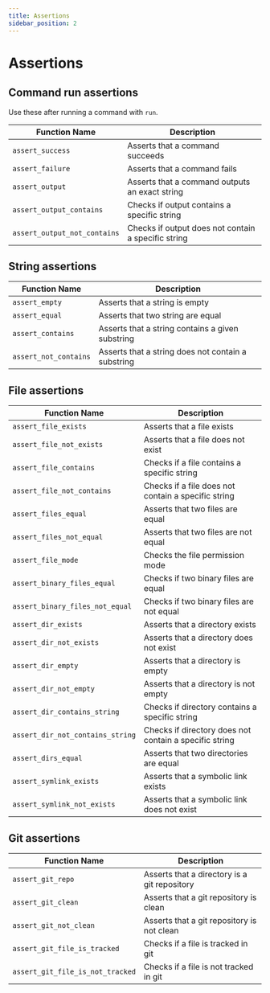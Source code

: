 ```yaml
---
title: Assertions
sidebar_position: 2
---
```


# Assertions

## Command run assertions

Use these after running a command with `run`.

| Function Name                    | Description                                         |
| -------------------------------- |-----------------------------------------------------|
| `assert_success`                 | Asserts that a command succeeds                     |
| `assert_failure`                 | Asserts that a command fails                        |
| `assert_output`                  | Asserts that a command outputs an exact string      |
| `assert_output_contains`         | Checks if output contains a specific string         |
| `assert_output_not_contains`     | Checks if output does not contain a specific string |

## String assertions

| Function Name                    | Description                                        |
| -------------------------------- |----------------------------------------------------|
| `assert_empty`                   | Asserts that a string is empty                     |
| `assert_equal`                   | Asserts that two string are equal                  |
| `assert_contains`                | Asserts that a string contains a given substring   |
| `assert_not_contains`            | Asserts that a string does not contain a substring |

## File assertions

| Function Name                    | Description                                           |
| -------------------------------- | ----------------------------------------------------- |
| `assert_file_exists`             | Asserts that a file exists                            |
| `assert_file_not_exists`         | Asserts that a file does not exist                    |
| `assert_file_contains`           | Checks if a file contains a specific string           |
| `assert_file_not_contains`       | Checks if a file does not contain a specific string   |
| `assert_files_equal`             | Asserts that two files are equal                      |
| `assert_files_not_equal`         | Asserts that two files are not equal                  |
| `assert_file_mode`               | Checks the file permission mode                       |
| `assert_binary_files_equal`      | Checks if two binary files are equal                  |
| `assert_binary_files_not_equal`  | Checks if two binary files are not equal              |
| `assert_dir_exists`              | Asserts that a directory exists                       |
| `assert_dir_not_exists`          | Asserts that a directory does not exist               |
| `assert_dir_empty`               | Asserts that a directory is empty                     |
| `assert_dir_not_empty`           | Asserts that a directory is not empty                 |
| `assert_dir_contains_string`     | Checks if directory contains a specific string        |
| `assert_dir_not_contains_string` | Checks if directory does not contain a specific string|
| `assert_dirs_equal`              | Asserts that two directories are equal                |
| `assert_symlink_exists`          | Asserts that a symbolic link exists                   |
| `assert_symlink_not_exists`      | Asserts that a symbolic link does not exist           |

## Git assertions

| Function Name                    | Description                                           |
| -------------------------------- | ----------------------------------------------------- |
| `assert_git_repo`                | Asserts that a directory is a git repository          |
| `assert_git_clean`               | Asserts that a git repository is clean                |
| `assert_git_not_clean`           | Asserts that a git repository is not clean            |
| `assert_git_file_is_tracked`     | Checks if a file is tracked in git                    |
| `assert_git_file_is_not_tracked` | Checks if a file is not tracked in git                |
